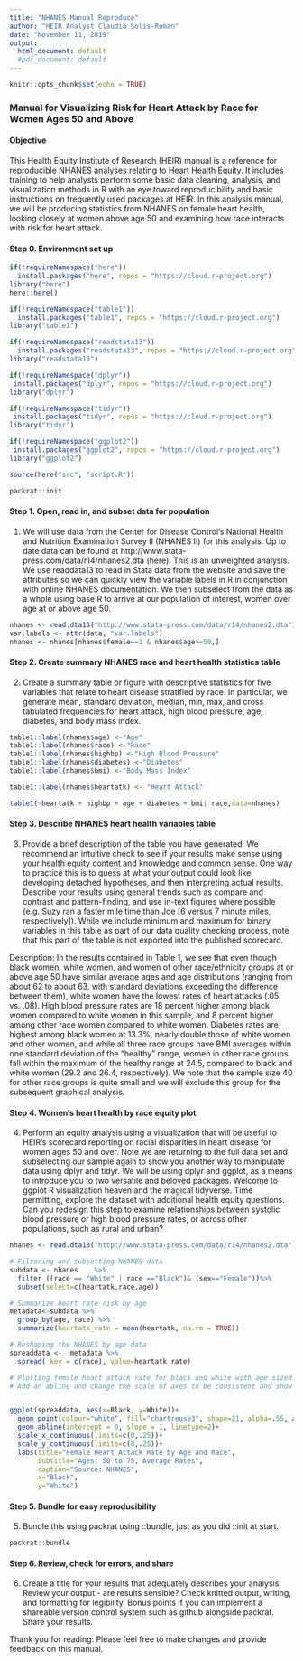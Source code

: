 ```yaml
---
title: "NHANES Manual Reproduce"
author: "HEIR Analyst Claudia Solis-Roman"
date: "November 11, 2019"
output:
  html_document: default
  #pdf_document: default
---
```


```r
knitr::opts_chunk$set(echo = TRUE)

```

### Manual for Visualizing Risk for Heart Attack by Race for Women Ages 50 and Above


#### Objective
This Health Equity Institute of Research (HEIR) manual is a reference for reproducible NHANES analyses relating to Heart Health Equity. It includes training to help analysts perform some basic data cleaning, analysis, and visualization methods in R with an eye toward reproducibility and basic instructions on frequently used packages at HEIR. In this analysis manual, we will be producing statistics from NHANES on female heart health, looking closely at women above age 50 and examining how race interacts with risk for heart attack.

#### Step 0. Environment set up
```r
if(!requireNamespace("here"))
  install.packages("here", repos = "https://cloud.r-project.org")
library("here")
here::here()

if(!requireNamespace("table1"))
  install.packages("table1", repos = "https://cloud.r-project.org")
library("table1")

if(!requireNamespace("readstata13"))
  install.packages("readstata13", repos = "https://cloud.r-project.org")
library("readstata13")

if(!requireNamespace("dplyr"))
 install.packages("dplyr", repos = "https://cloud.r-project.org")
library("dplyr")

if(!requireNamespace("tidyr"))
 install.packages("tidyr", repos = "https://cloud.r-project.org")
library("tidyr")

if(!requireNamespace("ggplot2"))
 install.packages("ggplot2", repos = "https://cloud.r-project.org")
library("ggplot2")

source(here("src", "script.R"))

packrat::init
```

#### Step 1. Open, read in, and subset data for population 
1. We will use data from the Center for Disease Control's National Health and Nutrition Examination Survey II (NHANES II) for this analysis. Up to date data can be found at http://www.stata-press.com/data/r14/nhanes2.dta (here). This is an unweighted analysis. We use readdata13 to read in Stata data from the website and save the attributes so we can quickly view the variable labels in R in conjunction with online NHANES documentation. We then subselect from the data as a whole using base R to arrive at our population of interest, women over age at or above age 50. 

```r
nhanes <- read.dta13("http://www.stata-press.com/data/r14/nhanes2.dta")
var.labels <- attr(data, "var.labels")
nhanes <- nhanes[nhanes$female==1 & nhanes$age>=50,]
```

#### Step 2. Create summary NHANES race and heart health statistics table
2. Create a summary table or figure with descriptive statistics for five variables that relate to heart disease stratified by race. In particular, we generate mean, standard deviation, median, min, max, and cross tabulated frequencies for heart attack, high blood pressure, age, diabetes, and body mass index.

```r

table1::label(nhanes$age) <-"Age"
table1::label(nhanes$race) <-"Race"
table1::label(nhanes$highbp) <-"High Blood Pressure"
table1::label(nhanes$diabetes) <-"Diabetes"
table1::label(nhanes$bmi) <-"Body Mass Index"

table1::label(nhanes$heartatk) <- "Heart Attack"

table1(~heartatk + highbp + age + diabetes + bmi| race,data=nhanes)

```


#### Step 3. Describe NHANES heart health variables table
3. Provide a brief description of the table you have generated. We recommend an intuitive check to see if your results make sense using your health equity content and knowledge and common sense. One way to practice this is to guess at what your output could look like, developing detached hypotheses, and then interpreting actual results. Describe your results using general trends such as compare and contrast and pattern-finding, and use in-text figures where possible (e.g. Suzy ran a faster mile time than Joe [6 versus 7 minute miles, respectively]). While we include minimum and maximum for binary variables in this table as part of our data quality checking process, note that this part of the table is not exported into the published scorecard.

Description: In the results contained in Table 1, we see that even though black women, white women, and women of other race/ethnicity groups at or above age 50 have similar average ages and age distributions (ranging from about 62 to about 63, with standard deviations exceeding the difference between them), white women have the lowest rates of heart attacks (.05 vs. .08). High blood pressure rates are 18 percent higher among black women compared to white women in this sample, and 8 percent higher among other race women compared to white women. Diabetes rates are highest among black women at 13.3%, nearly double those of white women and other women, and while all three race groups have BMI averages within one standard deviation of the "healthy" range, women in other race groups fall within the maximum of the healthy range at 24.5, compared to black and white women (29.2 and 26.4, respectively). We note that the sample size 40 for other race groups is quite small and we will exclude this group for the subsequent graphical analysis. 

#### Step 4. Women's heart health by race equity plot
4. Perform an equity analysis using a visualization that will be useful to HEIR's scorecard reporting on racial disparities in heart disease for women ages 50 and over. Note we are returning to the full data set and subselecting our sample again to show you another way to manipulate data using dplyr and tidyr. We will be using dplyr and ggplot, as a means to introduce you to two versatile and beloved packages. Welcome to ggplot R visualization heaven and the magical tidyverse. Time permitting, explore the dataset with additional health equity questions. Can you redesign this step to examine relationships between systolic blood pressure or high blood pressure rates, or across other populations, such as rural and urban?


```r
nhanes <- read.dta13("http://www.stata-press.com/data/r14/nhanes2.dta")

# Filtering and subsetting NHANES data
subdata <- nhanes    %>% 
  filter ((race == "White" | race =="Black")& (sex=="Female"))%>%
  subset(select=c(heartatk,race,age)) 

# Summarize heart rate risk by age
metadata<-subdata %>%
  group_by(age, race) %>%
  summarize(heartatk_rate = mean(heartatk, na.rm = TRUE))

# Reshaping the NHANES by age data
spreaddata <-  metadata %>% 
  spread( key = c(race), value=heartatk_rate)

# Plotting female heart attack rate for black and white with age sized dots
# Add an abline and change the scale of axes to be consistent and show line of equal outcomes


ggplot(spreaddata, aes(x=Black, y=White))+
  geom_point(colour="white", fill="chartreuse3", shape=21, alpha=.55, aes(size=age))+
  geom_abline(intercept = 0, slope = 1, linetype=2)+
  scale_x_continuous(limits=c(0,.25))+
  scale_y_continuous(limits=c(0,.25))+
  labs(title="Female Heart Attack Rate by Age and Race",
       Subtitle="Ages: 50 to 75, Average Rates",
       caption="Source: NHANES",
       x="Black",
       y="White")


```


#### Step 5. Bundle for easy reproducibility
5. Bundle this using packrat using ::bundle, just as you did ::init at start.

```r
packrat::bundle
```

#### Step 6. Review, check for errors, and share
6. Create a title for your results that adequately describes your analysis. Review your output - are results sensible? Check knitted output, writing, and formatting for legibility. Bonus points if you can implement a shareable version control system such as github alongside packrat. Share your results.

Thank you for reading. Please feel free to make changes and provide feedback on this manual.



